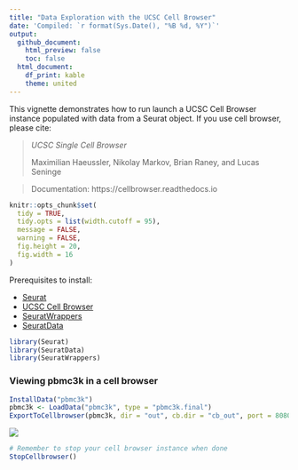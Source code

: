 ```yaml
---
title: "Data Exploration with the UCSC Cell Browser"
date: 'Compiled: `r format(Sys.Date(), "%B %d, %Y")`'
output: 
  github_document:
    html_preview: false
    toc: false
  html_document:
    df_print: kable
    theme: united
---
```

  
This vignette demonstrates how to run launch a UCSC Cell Browser instance populated with data from a Seurat object. If you use cell browser, please cite:

> *UCSC Single Cell Browser*
>
> Maximilian Haeussler, Nikolay Markov, Brian Raney, and Lucas Seninge

> Documentation: https://cellbrowser.readthedocs.io

```r
knitr::opts_chunk$set(
  tidy = TRUE,
  tidy.opts = list(width.cutoff = 95),
  message = FALSE,
  warning = FALSE,
  fig.height = 20,
  fig.width = 16
)
```

Prerequisites to install: 

* [Seurat](https://satijalab.org/seurat/install) 
* [UCSC Cell Browser](https://pypi.org/project/cellbrowser/)
* [SeuratWrappers](https://github.com/satijalab/seurat-wrappers)
* [SeuratData](https://github.com/satijalab/seurat-data) 

```r
library(Seurat)
library(SeuratData)
library(SeuratWrappers)
```

### Viewing pbmc3k in a cell browser

```r
InstallData("pbmc3k")
pbmc3k <- LoadData("pbmc3k", type = "pbmc3k.final")
ExportToCellbrowser(pbmc3k, dir = "out", cb.dir = "cb_out", port = 8080, reductions = "umap")
```

![](cellbrowser.png)

```r
# Remember to stop your cell browser instance when done
StopCellbrowser()
```
